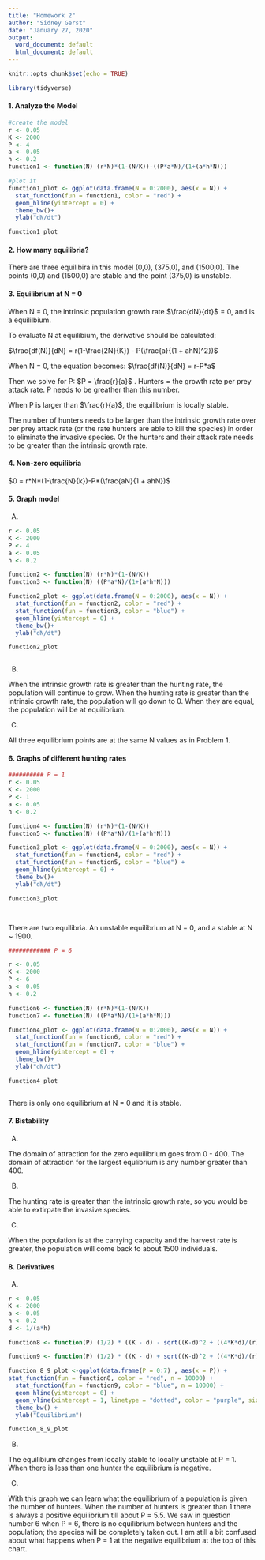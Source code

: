```yaml
---
title: "Homework 2"
author: "Sidney Gerst"
date: "January 27, 2020"
output:
  word_document: default
  html_document: default
---
```


```r
knitr::opts_chunk$set(echo = TRUE)

library(tidyverse)

```

#### 1. Analyze the Model

```r

#create the model
r <- 0.05
K <- 2000
P <- 4
a <- 0.05
h <- 0.2
function1 <- function(N) (r*N)*(1-(N/K))-((P*a*N)/(1+(a*h*N)))

#plot it
function1_plot <- ggplot(data.frame(N = 0:2000), aes(x = N)) +
  stat_function(fun = function1, color = "red") +
  geom_hline(yintercept = 0) +
  theme_bw()+
  ylab("dN/dt")

function1_plot


```

#### 2. How many equilibria? 

There are three equilibira in this model (0,0), (375,0), and (1500,0). The points (0,0) and (1500,0) are stable and the point (375,0) is unstable. 

#### 3. Equilibrium at N = 0

When N = 0, the intrinsic population growth rate $\frac{dN}{dt}$ = 0, and is a equililbium. 

To evaluate N at equilibium, the derivative should be calculated: 

$\frac{df(N)}{dN} = r(1-\frac{2N}{K}) - P(\frac{a}{(1 + ahN)^2})$ 

When N = 0, the equation becomes: $\frac{df(N)}{dN} = r-P*a$

Then we solve for P: $P = \frac{r}{a}$ . Hunters = the growth rate per prey attack rate. P needs to be greather than this number.

When P is larger than $\frac{r}{a}$, the equilibrium is locally stable. 

The number of hunters needs to be larger than the intrinsic growth rate over per prey attack rate (or the rate hunters are able to kill the species) in order to eliminate the invasive species. Or the hunters and their attack rate needs to be greater than the intrinsic growth rate. 


#### 4. Non-zero equilibria

$0 = r*N*(1-\frac{N}{k})-P*(\frac{aN}{1 + ahN})$

#### 5. Graph model

A. 

```r

r <- 0.05
K <- 2000
P <- 4
a <- 0.05
h <- 0.2

function2 <- function(N) (r*N)*(1-(N/K))
function3 <- function(N) ((P*a*N)/(1+(a*h*N)))

function2_plot <- ggplot(data.frame(N = 0:2000), aes(x = N)) +
  stat_function(fun = function2, color = "red") +
  stat_function(fun = function3, color = "blue") +
  geom_hline(yintercept = 0) +
  theme_bw()+
  ylab("dN/dt")

function2_plot



```

B. 

When the intrinsic growth rate is greater than the hunting rate, the population will continue to grow. When the hunting rate is greater than the intrinsic growth rate, the population will go down to 0. When they are equal, the population will be at equilibrium. 

C. 

All three equilibrium points are at the same N values as in Problem 1. 

#### 6. Graphs of different hunting rates

```r
########## P = 1
r <- 0.05
K <- 2000
P <- 1
a <- 0.05
h <- 0.2

function4 <- function(N) (r*N)*(1-(N/K))
function5 <- function(N) ((P*a*N)/(1+(a*h*N)))

function3_plot <- ggplot(data.frame(N = 0:2000), aes(x = N)) +
  stat_function(fun = function4, color = "red") +
  stat_function(fun = function5, color = "blue") +
  geom_hline(yintercept = 0) +
  theme_bw()+
  ylab("dN/dt")

function3_plot




```

There are two equilibria. An unstable equilibrium at N = 0, and a stable at N ~ 1900. 

```r
############ P = 6

r <- 0.05
K <- 2000
P <- 6
a <- 0.05
h <- 0.2

function6 <- function(N) (r*N)*(1-(N/K))
function7 <- function(N) ((P*a*N)/(1+(a*h*N)))

function4_plot <- ggplot(data.frame(N = 0:2000), aes(x = N)) +
  stat_function(fun = function6, color = "red") +
  stat_function(fun = function7, color = "blue") +
  geom_hline(yintercept = 0) +
  theme_bw()+
  ylab("dN/dt")

function4_plot



```

There is only one equilibrium at N = 0 and it is stable. 

#### 7. Bistability

A. 

The domain of attraction for the zero equilibrium goes from 0 - 400. The domain of attraction for the largest equlibrium is any number greater than 400. 

B. 

The hunting rate is greater than the intrinsic growth rate, so you would be able to extirpate the invasive species.

C. 

When the population is at the carrying capacity and the harvest rate is greater, the population will come back to about 1500 individuals.  


#### 8. Derivatives

A. 

```r

r <- 0.05
K <- 2000
a <- 0.05
h <- 0.2
d <- 1/(a*h)

function8 <- function(P) (1/2) * ((K - d) - sqrt((K-d)^2 + ((4*K*d)/(r)) * (r - a * P)))

function9 <- function(P) (1/2) * ((K - d) + sqrt((K-d)^2 + ((4*K*d)/(r)) * (r - a * P))) 

function_8_9_plot <-ggplot(data.frame(P = 0:7) , aes(x = P)) +
stat_function(fun = function8, color = "red", n = 10000) + 
  stat_function(fun = function9, color = "blue", n = 10000) +
  geom_hline(yintercept = 0) +
  geom_vline(xintercept = 1, linetype = "dotted", color = "purple", size = 2) +
  theme_bw() +
  ylab("Equilibrium")

function_8_9_plot


```

B. 

The equilibium changes from locally stable to locally unstable at P = 1. When there is less than one hunter the equilibrium is negative.  

C. 

With this graph we can learn what the equilibrium of a population is given the number of hunters. When the number of hunters is greater than 1 there is always a positive equilibrium till about P = 5.5. We saw in question number 6 when P = 6, there is no equilibrium between hunters and the population; the species will be completely taken out. I am still a bit confused about what happens when P = 1 at the negative equilibrium at the top of this chart.  

